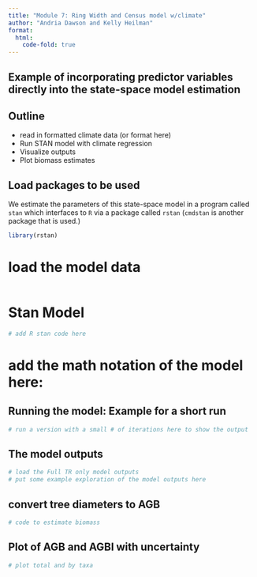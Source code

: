 ```yaml
---
title: "Module 7: Ring Width and Census model w/climate"
author: "Andria Dawson and Kelly Heilman"
format:
  html:
    code-fold: true
---
```


## Example of incorporating predictor variables directly into the state-space model estimation

## Outline

-   read in formatted climate data (or format here)
-   Run STAN model with climate regression
-   Visualize outputs
-   Plot biomass estimates


## Load packages to be used
We estimate the parameters of this state-space model in a program called `stan` which interfaces to `R` via a package called `rstan` (`cmdstan` is another package that is used.)
```R
library(rstan)
```


# load the model data
```r

```

# Stan Model
```r
# add R stan code here
```

# add the math notation of the model here:

## Running the model: Example for a short run
```r
# run a version with a small # of iterations here to show the output
```


## The model outputs
```R
# load the Full TR only model outputs
# put some example exploration of the model outputs here
```

## convert tree diameters to AGB
```R
# code to estimate biomass
```


## Plot of AGB and AGBI with uncertainty
```R
# plot total and by taxa
```
